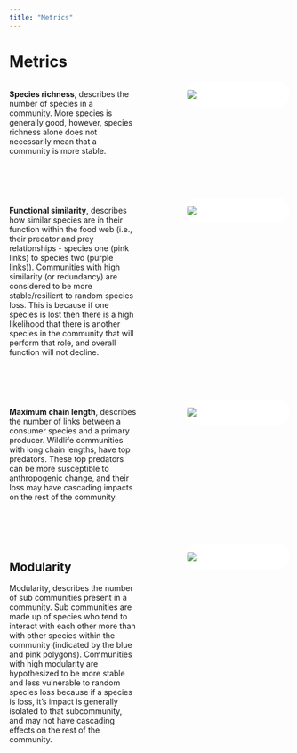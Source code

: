 ```yaml
---
title: "Metrics"
---
```


<style>
    .imgcap {
        background-color: white;
        border-radius: 20px;
        border: 1px solid white;
        overflow: hidden;
    }

    #quarto-appendix {
        display: none;
    };

</style>


# Metrics


<!-- Three basic metrics include **guild richness**, and **functional** **dissimilarity**, vs **functional similarity**.

::: callout-tip
## Basic metrics

**Guild richness** describes how many different functional groups are present in a wildlife community. This is one way to describe biodiversity and health present in a community.

**Functional dissimilarity** describes the variety of functions present in a wildlife community. Communities with higher functional dissimilarity may support a higher diversity of ecosystem functions that in turn support ecosystem health.

**Functional similarity** (redundancy) describes how species perform similar functions within a wildlife community. Communities with higher functional redundancy are predicted to be more resilient to species loss.
::: -->

::: columns
::: {.column width="50%"}

**Species richness**, describes the number of species in a community. More species is generally good, however, species richness alone does not necessarily mean that a community is more stable. 


:::
::: {.column width="10%"}
:::

::: {.column width="40%"}
<div class="imgcap">
![](images/Foodweb_Step5.svg)
</div>

:::
:::

<br>
<br>

::: columns
::: {.column width="50%"}

**Functional similarity**, describes how similar species are in their function within the food web (i.e., their predator and prey relationships - species one (pink links) to species two (purple links)). Communities with high similarity (or redundancy) are considered to be more stable/resilient to random species loss. This is because if one species is lost then there is a high likelihood that there is another species in the community that will perform that role, and overall function will not decline. 



:::
::: {.column width="10%"}
:::

::: {.column width="40%"}
<div class="imgcap">
![](images/Metrics_Similarity.svg)
</div>

:::
:::

<br>
<br>

::: columns
::: {.column width="50%"}

**Maximum chain length**, describes the number of links between a consumer species and a primary producer. Wildlife communities with long chain lengths, have top predators. These top predators can be more susceptible to anthropogenic change, and their loss may have cascading impacts on the rest of the community. 



:::
::: {.column width="10%"}
:::

::: {.column width="40%"}
<div class="imgcap">
![](images/Metrics_MCL.svg)
</div>

:::
:::

<br>
<br>

::: columns
::: {.column width="50%"}

## Modularity

Modularity, describes the number of sub communities present in a community. Sub communities are made up of species who tend to interact with each other more than with other species within the community (indicated by the blue and pink polygons). Communities with high modularity are hypothesized to be more stable and less vulnerable to random species loss because if a species is loss, it’s impact is generally isolated to that subcommunity, and may not have cascading effects on the rest of the community.


:::

::: {.column width="10%"}
:::

::: {.column width="40%"}

<div class="imgcap">

![](images/Metric_Modularity.svg)

</div>


:::
:::
